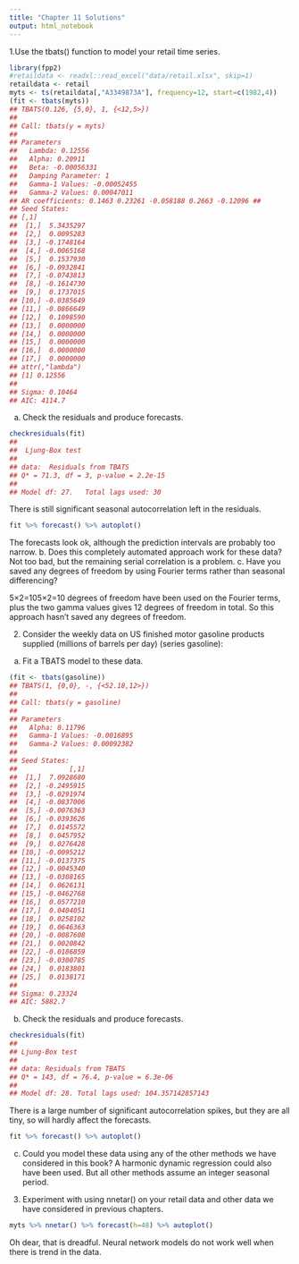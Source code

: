 ```yaml
---
title: "Chapter 11 Solutions"
output: html_notebook
---
```

1.Use the tbats() function to model your retail time series.
```r
library(fpp2)
#retaildata <- readxl::read_excel("data/retail.xlsx", skip=1)
retaildata <- retail
myts <- ts(retaildata[,"A3349873A"], frequency=12, start=c(1982,4)) 
(fit <- tbats(myts))
## TBATS(0.126, {5,0}, 1, {<12,5>})
##
## Call: tbats(y = myts)
##
## Parameters
##   Lambda: 0.12556
##   Alpha: 0.20911
##   Beta: -0.00056331
##   Damping Parameter: 1
##   Gamma-1 Values: -0.00052455
##   Gamma-2 Values: 0.00047011
## AR coefficients: 0.1463 0.23261 -0.058188 0.2663 -0.12096 ##
## Seed States:
## [,1]
##  [1,]  5.3435297
##  [2,]  0.0095283
##  [3,] -0.1748164
##  [4,] -0.0065168
##  [5,]  0.1537930
##  [6,] -0.0932841
##  [7,] -0.0743813
##  [8,] -0.1614730
##  [9,]  0.1737015
## [10,] -0.0385649
## [11,] -0.0866649
## [12,]  0.1098590
## [13,]  0.0000000
## [14,]  0.0000000
## [15,]  0.0000000
## [16,]  0.0000000
## [17,]  0.0000000
## attr(,"lambda")
## [1] 0.12556
##
## Sigma: 0.10464
## AIC: 4114.7
```
a. Check the residuals and produce forecasts.
```r
checkresiduals(fit)
##
##  Ljung-Box test
##
## data:  Residuals from TBATS
## Q* = 71.3, df = 3, p-value = 2.2e-15
##
## Model df: 27.   Total lags used: 30
```
There is still significant seasonal autocorrelation left in the residuals.
```r
fit %>% forecast() %>% autoplot()
```
The forecasts look ok, although the prediction intervals are probably too narrow.
b. Does this completely automated approach work for these data? 
  Not too bad, but the remaining serial correlation is a problem.
c. Have you saved any degrees of freedom by using Fourier terms rather than seasonal differencing?

5×2=105×2=10 degrees of freedom have been used on the Fourier terms, plus the two gamma values gives 12 degrees of freedom in total. So this approach hasn’t saved any degrees of freedom.

2. Consider the weekly data on US finished motor gasoline products supplied (millions of barrels per day) (series gasoline):
a. Fit a TBATS model to these data.
```r
(fit <- tbats(gasoline))
## TBATS(1, {0,0}, -, {<52.18,12>})
##
## Call: tbats(y = gasoline)
##
## Parameters
##   Alpha: 0.11796
##   Gamma-1 Values: -0.0016895
##   Gamma-2 Values: 0.00092382
##
## Seed States:
##             [,1]
##  [1,]  7.0928680
##  [2,] -0.2495915
##  [3,] -0.0291974
##  [4,] -0.0837006
##  [5,] -0.0076363
##  [6,] -0.0393626
##  [7,]  0.0145572
##  [8,]  0.0457952
##  [9,]  0.0276428
## [10,] -0.0095212
## [11,] -0.0137375
## [12,] -0.0045340
## [13,] -0.0308165
## [14,]  0.0626131
## [15,] -0.0462768
## [16,]  0.0577210
## [17,]  0.0404051
## [18,]  0.0258102
## [19,]  0.0646363
## [20,] -0.0087608
## [21,]  0.0020842
## [22,] -0.0186859
## [23,] -0.0300785
## [24,]  0.0183801
## [25,]  0.0138171
##
## Sigma: 0.23324
## AIC: 5882.7
```
b. Check the residuals and produce forecasts.
```r
checkresiduals(fit)
##
## Ljung-Box test
##
## data: Residuals from TBATS
## Q* = 143, df = 76.4, p-value = 6.3e-06
##
## Model df: 28. Total lags used: 104.357142857143
```
There is a large number of significant autocorrelation spikes, but they are all tiny, so will hardly affect the forecasts.
```r
fit %>% forecast() %>% autoplot()
```
 c. Could you model these data using any of the other methods we have considered in this book?
A harmonic dynamic regression could also have been used. But all other methods assume an integer seasonal period.

3. Experiment with using nnetar() on your retail data and other data we have considered in previous chapters.
```r
myts %>% nnetar() %>% forecast(h=48) %>% autoplot()
```
Oh dear, that is dreadful. Neural network models do not work well when there is trend in the data.